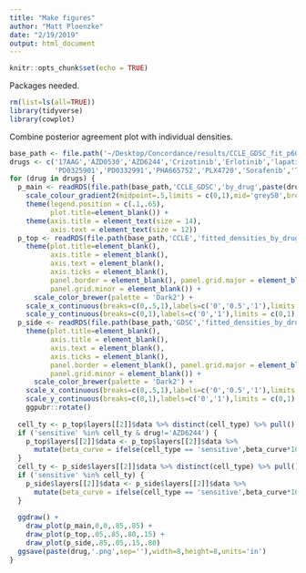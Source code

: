 ```yaml
---
title: "Make figures"
author: "Matt Ploenzke"
date: "2/19/2019"
output: html_document
---
```


```r
knitr::opts_chunk$set(echo = TRUE)
```

Packages needed.
```r
rm(list=ls(all=TRUE))
library(tidyverse)
library(cowplot)
```

Combine posterior agreement plot with individual densities.
```r
base_path <- file.path('~/Desktop/Concordance/results/CCLE_GDSC_fit_p60/auc_recomputed')
drugs <- c('17AAG','AZD0530','AZD6244','Crizotinib','Erlotinib','lapatinib','Nilotinib','Nutlin3','paclitaxel',
           'PD0325901','PD0332991','PHA665752','PLX4720','Sorafenib','TAE684')
for (drug in drugs) {
  p_main <- readRDS(file.path(base_path,'CCLE_GDSC','by_drug',paste(drug,'_posterior_CCLE_GDSC.RDS',sep=''))) + 
    scale_colour_gradient2(midpoint=.5,limits = c(0,1),mid='grey50',breaks=c(0,0.5,1),labels=c(0,0.5,1)) + 
    theme(legend.position = c(.1,.65), 
          plot.title=element_blank()) + 
    theme(axis.title = element_text(size = 14),
          axis.text = element_text(size = 12))
  p_top <- readRDS(file.path(base_path,'CCLE','fitted_densities_by_drug',paste(drug,'.RDS',sep=''))) + 
    theme(plot.title=element_blank(),
          axis.title = element_blank(),
          axis.text = element_blank(),
          axis.ticks = element_blank(),
          panel.border = element_blank(), panel.grid.major = element_blank(),
          panel.grid.minor = element_blank()) +
      scale_color_brewer(palette = 'Dark2') + 
    scale_x_continuous(breaks=c(0,.5,1),labels=c('0','0.5','1'),limits = c(0,1)) +
    scale_y_continuous(breaks=c(0,1),labels=c('0','1'),limits = c(0,1), name='Density')
  p_side <- readRDS(file.path(base_path,'GDSC','fitted_densities_by_drug',paste(drug,'.RDS',sep=''))) + 
    theme(plot.title=element_blank(),
          axis.title = element_blank(),
          axis.text = element_blank(),
          axis.ticks = element_blank(),
          panel.border = element_blank(), panel.grid.major = element_blank(),
          panel.grid.minor = element_blank()) +
      scale_color_brewer(palette = 'Dark2') + 
    scale_x_continuous(breaks=c(0,.5,1),labels=c('0','0.5','1'),limits = c(0,1)) +
    scale_y_continuous(breaks=c(0,1),labels=c('0','1'),limits = c(0,1), name='Density') +
    ggpubr::rotate() 
  
  cell_ty <- p_top$layers[[2]]$data %>% distinct(cell_type) %>% pull()
  if ('sensitive' %in% cell_ty & drug!='AZD6244') {
    p_top$layers[[2]]$data <- p_top$layers[[2]]$data %>% 
      mutate(beta_curve = ifelse(cell_type == 'sensitive',beta_curve*10, beta_curve))
  }
  cell_ty <- p_side$layers[[2]]$data %>% distinct(cell_type) %>% pull()
  if ('sensitive' %in% cell_ty) {
    p_side$layers[[2]]$data <- p_side$layers[[2]]$data %>% 
      mutate(beta_curve = ifelse(cell_type == 'sensitive',beta_curve*10, beta_curve)) 
  }
  
  ggdraw() +
    draw_plot(p_main,0,0,.85,.85) +
    draw_plot(p_top,.05,.85,.80,.15) +
    draw_plot(p_side,.85,.05,.15,.80) 
  ggsave(paste(drug,'.png',sep=''),width=8,height=8,units='in')
}
```
